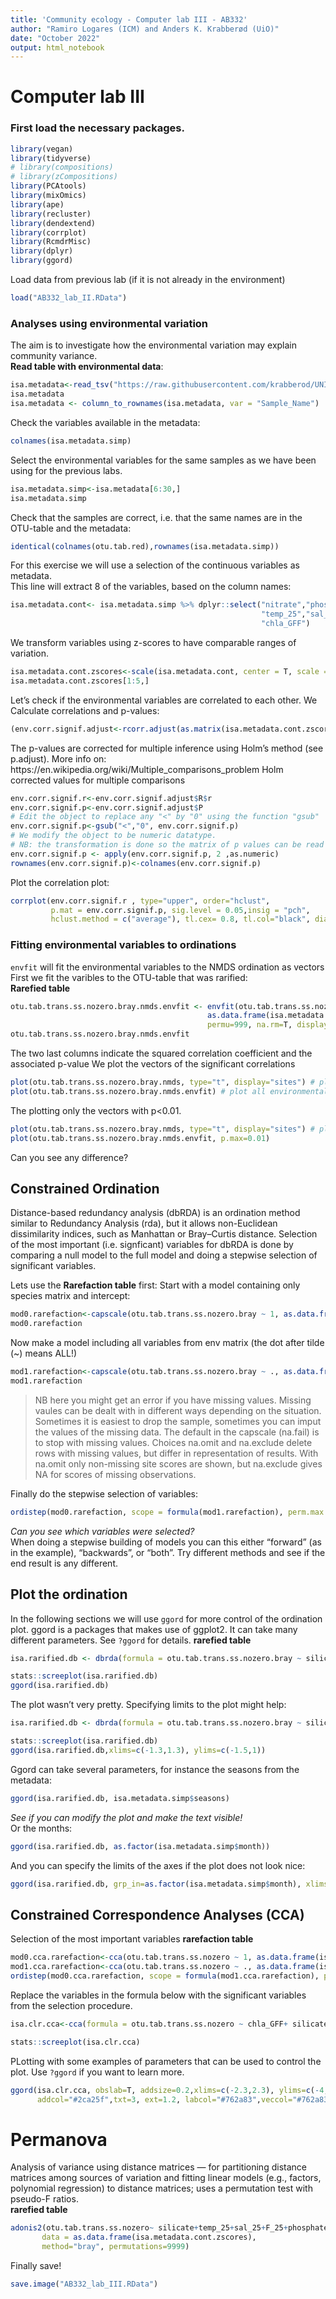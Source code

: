 ```yaml
---
title: 'Community ecology - Computer lab III - AB332'
author: "Ramiro Logares (ICM) and Anders K. Krabberød (UiO)"
date: "October 2022"
output: html_notebook
---
```


# Computer lab III

### First load the necessary packages.
```r
library(vegan)
library(tidyverse)
# library(compositions)
# library(zCompositions)
library(PCAtools)
library(mixOmics)
library(ape)
library(recluster)
library(dendextend)
library(corrplot)
library(RcmdrMisc)
library(dplyr)
library(ggord)
```

Load data from previous lab (if it is not already in the environment)
```r
load("AB332_lab_II.RData")
```



### Analyses using environmental variation
The aim is to investigate how the environmental variation may explain community variance.  
**Read table with environmental data**:
```r
isa.metadata<-read_tsv("https://raw.githubusercontent.com/krabberod/UNIS_AB332_2022/main/computer_lab/data/AB332metadata_v3.txt")
isa.metadata
isa.metadata <- column_to_rownames(isa.metadata, var = "Sample_Name")
```
Check the variables available in the metadata:
```r
colnames(isa.metadata.simp)
```


Select the environmental variables for the same samples as we have been using for the previous labs.
```r
isa.metadata.simp<-isa.metadata[6:30,]
isa.metadata.simp
```
Check that the samples are correct, i.e. that the same names are in the OTU-table and the metadata:
```r
identical(colnames(otu.tab.red),rownames(isa.metadata.simp))
```


For this exercise we will use a selection of the continuous variables as metadata.  
This line will extract 8 of the variables, based on the column names:  
```r
isa.metadata.cont<- isa.metadata.simp %>% dplyr::select("nitrate","phosphate","silicate","N_P",
                                                        "temp_25","sal_25","F_25",
                                                        "chla_GFF")
```

We transform variables using z-scores to have comparable ranges of variation.
```r
isa.metadata.cont.zscores<-scale(isa.metadata.cont, center = T, scale = T)
isa.metadata.cont.zscores[1:5,]
```

Let's check if the environmental variables are correlated to each other.
We Calculate correlations and p-values:
```r
(env.corr.signif.adjust<-rcorr.adjust(as.matrix(isa.metadata.cont.zscores)))

```

The p-values are corrected for multiple inference using Holm's method (see p.adjust).
More info on: https://en.wikipedia.org/wiki/Multiple_comparisons_problem
Holm corrected values for multiple comparisons
```r
env.corr.signif.r<-env.corr.signif.adjust$R$r
env.corr.signif.p<-env.corr.signif.adjust$P
# Edit the object to replace any "<" by "0" using the function "gsub"
env.corr.signif.p<-gsub("<","0", env.corr.signif.p)
# We modify the object to be numeric datatype.
# NB: the transformation is done so the matrix of p values can be read as numeric!
env.corr.signif.p <- apply(env.corr.signif.p, 2 ,as.numeric)
rownames(env.corr.signif.p)<-colnames(env.corr.signif.p)
```

Plot the correlation plot:
```r
corrplot(env.corr.signif.r , type="upper", order="hclust",
         p.mat = env.corr.signif.p, sig.level = 0.05,insig = "pch",
         hclust.method = c("average"), tl.cex= 0.8, tl.col="black", diag=F)
```
### Fitting environmental variables to ordinations
`envfit` will fit the environmental variables to the NMDS ordination as vectors  
First we fit the varibles to the OTU-table that was rarified:  
**Rarefied table**
```r

otu.tab.trans.ss.nozero.bray.nmds.envfit <- envfit(otu.tab.trans.ss.nozero.bray.nmds, 
                                            as.data.frame(isa.metadata.cont.zscores), 
                                            permu=999, na.rm=T, display ="sites")
otu.tab.trans.ss.nozero.bray.nmds.envfit

```




The two last columns indicate the squared correlation coefficient and the associated p-value
We plot the vectors of the significant correlations


```r
plot(otu.tab.trans.ss.nozero.bray.nmds, type="t", display="sites") # plot the samples
plot(otu.tab.trans.ss.nozero.bray.nmds.envfit) # plot all environmental vectors
```
The plotting only the vectors with p<0.01.
```r
plot(otu.tab.trans.ss.nozero.bray.nmds, type="t", display="sites") # plot the samples
plot(otu.tab.trans.ss.nozero.bray.nmds.envfit, p.max=0.01)
```
Can you see any difference?  


## Constrained Ordination
Distance-based redundancy analysis (dbRDA) is an ordination method similar to Redundancy Analysis (rda), but it allows non-Euclidean dissimilarity indices, such as Manhattan or Bray–Curtis distance.
Selection of the most important (i.e. signficant) variables for dbRDA is done by comparing a null model to the full model and doing a stepwise selection of significant variables.

Lets use the **Rarefaction table** first:
Start with a model containing only species matrix and intercept:
```r
mod0.rarefaction<-capscale(otu.tab.trans.ss.nozero.bray ~ 1, as.data.frame(isa.metadata.cont.zscores))
mod0.rarefaction
```

Now make a model including all variables from env matrix (the dot after tilde (~) means ALL!)
```r
mod1.rarefaction<-capscale(otu.tab.trans.ss.nozero.bray ~ ., as.data.frame(isa.metadata.cont.zscores))
mod1.rarefaction
```
> NB here you might get an error if you have missing values. Missing vaules can be dealt with in different ways depending on the situation. Sometimes it is easiest to drop the sample, sometimes you can imput the values of the missing data. The default in the capscale (na.fail) is to stop with missing values. Choices na.omit and na.exclude delete rows with missing values, but differ in representation of results. With na.omit only non-missing site scores are shown, but na.exclude gives NA for scores of missing observations.

Finally do the stepwise selection of variables:
```r
ordistep(mod0.rarefaction, scope = formula(mod1.rarefaction), perm.max = 1000, direction="forward")
```
*Can you see which variables were selected?*  
When doing a stepwise building of models you can this either "forward" (as in the example), "backwards", or "both". Try different methods and see if the end result is any different.


## Plot the ordination
In the following sections we will use `ggord` for more control of the ordination plot. ggord is a packages that makes use of ggplot2. It can take many different parameters. See `?ggord` for details.
**rarefied table**
```r
isa.rarified.db <- dbrda(formula = otu.tab.trans.ss.nozero.bray ~ silicate+temp_25+sal_25+F_25+phosphate, data = as.data.frame(isa.metadata.cont.zscores))

stats::screeplot(isa.rarified.db)
ggord(isa.rarified.db)
```
The plot wasn't very pretty. Specifying limits to the plot might help:

```r
isa.rarified.db <- dbrda(formula = otu.tab.trans.ss.nozero.bray ~ silicate+temp_25+sal_25+F_25+phosphate, data = as.data.frame(isa.metadata.cont.zscores))

stats::screeplot(isa.rarified.db)
ggord(isa.rarified.db,xlims=c(-1.3,1.3), ylims=c(-1.5,1))
```


Ggord can take several parameters, for instance the seasons from the metadata:

```r
ggord(isa.rarified.db, isa.metadata.simp$seasons)
```
*See if you can modify the plot and make the text visible!*  
Or the months:

```r
ggord(isa.rarified.db, as.factor(isa.metadata.simp$month))
```
And you can specify the limits of the axes if the plot does not look nice:  
```r
ggord(isa.rarified.db, grp_in=as.factor(isa.metadata.simp$month), xlims=c(-1.3,1.3), ylims=c(-1.5,1.5))

```


## Constrained Correspondence Analyses (CCA)  
Selection of the most important variables
**rarefaction table**
```r
mod0.cca.rarefaction<-cca(otu.tab.trans.ss.nozero ~ 1, as.data.frame(isa.metadata.cont.zscores)) # model containing only species matrix and intercept
mod1.cca.rarefaction<-cca(otu.tab.trans.ss.nozero ~ ., as.data.frame(isa.metadata.cont.zscores)) # # model including all variables from env matrix (the dot after tilde (~) means ALL!)
ordistep(mod0.cca.rarefaction, scope = formula(mod1.cca.rarefaction), perm.max = 1000, direction="forward")
```

Replace the variables in the formula below with the significant variables from the selection procedure.
```r
isa.clr.cca<-cca(formula = otu.tab.trans.ss.nozero ~ chla_GFF+ silicate+ N_P, data = as.data.frame(isa.metadata.cont.zscores))

stats::screeplot(isa.clr.cca)
```
PLotting with some examples of parameters that can be used to control the plot. Use `?ggord` if you want to learn more.

```r
ggord(isa.clr.cca, obslab=T, addsize=0.2,xlims=c(-2.3,2.3), ylims=c(-4,3),
      addcol="#2ca25f",txt=3, ext=1.2, labcol="#762a83",veccol="#762a83", size=2.6,alpha=0.7)
```


# Permanova
Analysis of variance using distance matrices — for partitioning distance matrices among sources of variation and fitting linear models (e.g., factors, polynomial regression) to distance matrices; uses a permutation test with pseudo-F ratios.  
**rarefied table**
```r
adonis2(otu.tab.trans.ss.nozero~ silicate+temp_25+sal_25+F_25+phosphate,
       data = as.data.frame(isa.metadata.cont.zscores),
       method="bray", permutations=9999)
```


Finally save!
```r
save.image("AB332_lab_III.RData")
```
